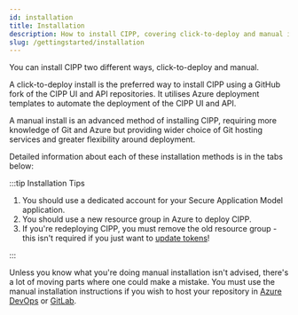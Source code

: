 ```yaml
---
id: installation
title: Installation
description: How to install CIPP, covering click-to-deploy and manual installs.
slug: /gettingstarted/installation
---
```




You can install CIPP two different ways, click-to-deploy and manual.

A click-to-deploy install is the preferred way to install CIPP using a GitHub fork of the CIPP UI and API repositories. It utilises Azure deployment templates to automate the deployment of the CIPP UI and API.

A manual install is an advanced method of installing CIPP, requiring more knowledge of Git and Azure but providing wider choice of Git hosting services and greater flexibility around deployment.

Detailed information about each of these installation methods is in the tabs below:

:::tip Installation Tips

1. You should use a dedicated account for your Secure Application Model application.
1. You should use a new resource group in Azure to deploy CIPP.
1. If you're redeploying CIPP, you must remove the old resource group - this isn't required if you just want to [update tokens](/docs/general/troubleshooting/#refresh-secure-application--model-tokens)!

:::

Unless you know what you're doing manual installation isn't advised, there's a lot of moving parts where one could make a mistake. You must use the manual installation instructions if you wish to host your repository in [Azure DevOps](https://dev.azure.com) or [GitLab](https://www.gitlab.com).

<Tabs>
    <TabItem value="click-to-deploy" label="Click to Deploy" default>
        <ClickToDeploy />
    </TabItem>
    <TabItem value="manual" label="Manual">
        <Manual />
    </TabItem>
</Tabs>
